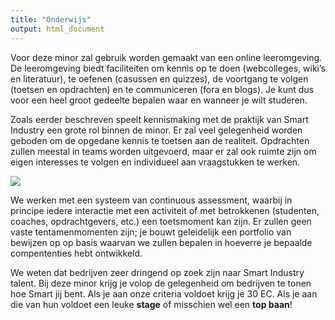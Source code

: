 ```yaml
---
title: "Onderwijs"
output: html_document
---
```


Voor deze minor zal gebruik worden gemaakt van een online leeromgeving. De leeromgeving biedt faciliteiten om kennis op te doen (webcolleges, wiki's en literatuur), te oefenen (casussen en quizzes), de voortgang te volgen (toetsen en opdrachten) en te communiceren (fora en blogs). Je kunt dus voor een heel groot gedeelte bepalen waar en wanneer je wilt studeren.

Zoals eerder beschreven speelt kennismaking met de praktijk van Smart Industry een grote rol binnen de minor. Er zal veel gelegenheid worden geboden om de opgedane kennis te toetsen aan de realiteit. Opdrachten zullen meestal in teams worden uitgevoerd, maar er zal ook ruimte zijn om eigen interesses te volgen en individueel aan vraagstukken te werken.<br>

![](images/dev-team.jpg)<br>

We werken met een systeem van continuous assessment, waarbij in principe iedere interactie met een activiteit of met betrokkenen (studenten, coaches, opdrachtgevers, etc.) een toetsmoment kan zijn. Er zullen geen vaste tentamenmomenten zijn; je bouwt geleidelijk een portfolio van bewijzen op op basis waarvan we zullen bepalen in hoeverre je bepaalde compententies hebt ontwikkeld.

We weten dat bedrijven zeer dringend op zoek zijn naar Smart Industry talent. Bij deze minor krijg je volop de gelegenheid om bedrijven te tonen hoe Smart jij bent. Als je aan onze criteria voldoet krijg je 30 EC. Als je aan die van hun voldoet een leuke **stage** of misschien wel een **top baan**!
